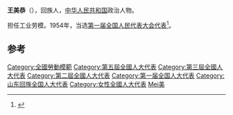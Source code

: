 '''王美恭'''（{{bd|||catIdx=Wang王}}），回族人，[[中华人民共和国|中华人民共和国]]政治人物。

担任工业劳模。1954年，当选[[第一届全国人民代表大会代表名单|第一届全国人民代表大会代表]]<ref>{{cite book|author=全国人民代表大会常务委员会办公厅|title=中华人民共和国第一届全国人民代表大会代表名单|year=1955年|publisher=全国人民代表大会常务委员会办公厅|url=http://book.ucdrs.superlib.net/views/specific/2929/bookDetail.jsp?dxNumber=000005772167&d=546843D0AE2464CD1C95896344A85614&fenlei=04070402|access-date=2015-01-25|archive-date=2019-01-24|archive-url=https://web.archive.org/web/20190124105450/http://book.ucdrs.superlib.net/views/specific/2929/bookDetail.jsp?dxNumber=000005772167&d=546843D0AE2464CD1C95896344A85614&fenlei=04070402|dead-url=no}}</ref>。

==参考==
{{reflist}}
{{中国政治人物小作品}}

{{DEFAULTSORT:Wang王}}
[[Category:全國勞動模範|Category:全國勞動模範]]
[[Category:第五屆全國人大代表|Category:第五屆全國人大代表]]
[[Category:第三屆全國人大代表|Category:第三屆全國人大代表]]
[[Category:第二屆全國人大代表|Category:第二屆全國人大代表]]
[[Category:第一届全国人大代表|Category:第一届全国人大代表]]
[[Category:山东回族全国人大代表|Category:山东回族全国人大代表]]
[[Category:女性全國人大代表|Category:女性全國人大代表]]
[[Category:王姓|Mei美]]